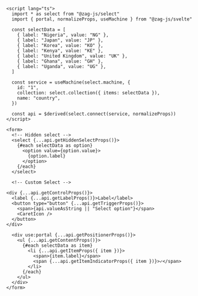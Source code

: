 ```svelte
<script lang="ts">
  import * as select from "@zag-js/select"
  import { portal, normalizeProps, useMachine } from "@zag-js/svelte"

  const selectData = [
    { label: "Nigeria", value: "NG" },
    { label: "Japan", value: "JP" },
    { label: "Korea", value: "KO" },
    { label: "Kenya", value: "KE" },
    { label: "United Kingdom", value: "UK" },
    { label: "Ghana", value: "GH" },
    { label: "Uganda", value: "UG" },
  ]

  const service = useMachine(select.machine, {
    id: "1",
    collection: select.collection({ items: selectData }),
    name: "country",
  })

  const api = $derived(select.connect(service, normalizeProps))
</script>

<form>
  <!-- Hidden select -->
  <select {...api.getHiddenSelectProps()}>
    {#each selectData as option}
      <option value={option.value}>
        {option.label}
      </option>
    {/each}
  </select>

  <!-- Custom Select -->

<div {...api.getControlProps()}>
  <label {...api.getLabelProps()}>Label</label>
  <button type="button" {...api.getTriggerProps()}>
    <span>{api.valueAsString || "Select option"}</span>
    <CaretIcon />
  </button>
</div>

  <div use:portal {...api.getPositionerProps()}>
    <ul {...api.getContentProps()}>
      {#each selectData as item}
        <li {...api.getItemProps({ item })}>
          <span>{item.label}</span>
          <span {...api.getItemIndicatorProps({ item })}>✓</span>
        </li>
      {/each}
    </ul>
  </div>
</form>
```
